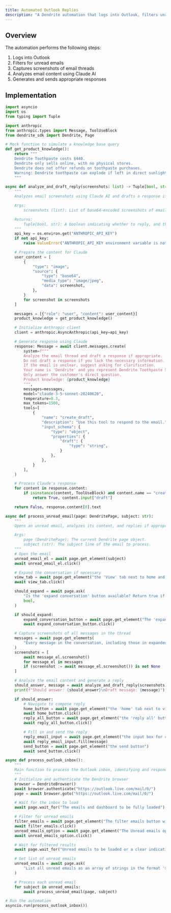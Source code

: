 ```yaml
---
title: Automated Outlook Replies
description: "A Dendrite automation that logs into Outlook, filters unread emails, and automatically replies to them"
---
```


## Overview

The automation performs the following steps:

1. Logs into Outlook
2. Filters for unread emails
3. Captures screenshots of email threads
4. Analyzes email content using Claude AI
5. Generates and sends appropriate responses

## Implementation

```python
import asyncio
import os
from typing import Tuple

import anthropic
from anthropic.types import Message, ToolUseBlock
from dendrite_sdk import Dendrite, Page

# Mock function to simulate a knowledge base query
def get_product_knowledge():
    return """
    Dendrite Toothpaste costs $440.
    Dendrite only sells online, with no physical stores.
    Dendrite does not offer refunds on toothpaste purchases.
    Warning: Dendrite toothpaste can explode if left in direct sunlight for extended periods.
    """

async def analyze_and_draft_reply(screenshots: list) -> Tuple[bool, str]:
    """
    Analyzes email screenshots using Claude AI and drafts a response if appropriate.

    Args:
        screenshots (list): List of base64-encoded screenshots of email messages.

    Returns:
        Tuple[bool, str]: A boolean indicating whether to reply, and the drafted reply text.
    """
    api_key = os.environ.get("ANTHROPIC_API_KEY")
    if not api_key:
        raise ValueError("ANTHROPIC_API_KEY environment variable is not set")

    # Prepare the content for Claude
    user_content = [
        {
            "type": "image",
            "source": {
                "type": "base64",
                "media_type": "image/jpeg",
                "data": screenshot,
            },
        }
        for screenshot in screenshots
    ]

    messages = [{"role": "user", "content": user_content}]
    product_knowledge = get_product_knowledge()

    # Initialize Anthropic client
    client = anthropic.AsyncAnthropic(api_key=api_key)

    # Generate response using Claude
    response: Message = await client.messages.create(
        system=f"""
        Analyze the email thread and draft a response if appropriate.
        Do not draft a response if you lack the necessary information.
        If the email is unclear, suggest asking for clarification.
        Your name is 'Dendrite' and you represent Dendrite Toothpaste Supreme.
        Only answer the customer's direct question.
        Product knowledge: {product_knowledge}
        """,
        messages=messages,
        model="claude-3-5-sonnet-20240620",
        temperature=0.3,
        max_tokens=1500,
        tools=[
            {
                "name": "create_draft",
                "description": "Use this tool to respond to the email.",
                "input_schema": {
                    "type": "object",
                    "properties": {
                        "draft": {
                            "type": "string",
                        }
                    },
                },
            }
        ],
    )

    # Process Claude's response
    for content in response.content:
        if isinstance(content, ToolUseBlock) and content.name == "create_draft":
            return True, content.input["draft"]

    return False, response.content[0].text

async def process_unread_email(page: DendritePage, subject: str):
    """
    Opens an unread email, analyzes its content, and replies if appropriate.

    Args:
        page (DendritePage): The current Dendrite page object.
        subject (str): The subject line of the email to process.
    """
    # Open the email
    unread_email_el = await page.get_element(subject)
    await unread_email_el.click()

    # Expand the conversation if necessary
    view_tab = await page.get_element("the 'View' tab next to home and help")
    await view_tab.click()

    should_expand = await page.ask(
        "Is the 'expand conversation' button available? Return true if we should click it, false otherwise.",
        bool,
    )

    if should_expand:
        expand_conversation_button = await page.get_element("The 'expand conversation' button")
        await expand_conversation_button.click()

    # Capture screenshots of all messages in the thread
    messages = await page.get_elements(
        "Every message in the conversation, including those in expanded threads"
    )
    screenshots = [
        await message_el.screenshot()
        for message_el in messages
        if (screenshot := await message_el.screenshot()) is not None
    ]

    # Analyze the email content and generate a reply
    should_answer, message = await analyze_and_draft_reply(screenshots)
    print(f"Should answer: {should_answer}\nDraft message: {message}")

    if should_answer:
        # Navigate to compose reply
        home_button = await page.get_element("the 'home' tab next to view and help")
        await home_button.click()
        reply_all_button = await page.get_element("the 'reply all' button next to read/unread")
        await reply_all_button.click()

        # Fill in and send the reply
        reply_email_input = await page.get_element("the input box for composing a reply")
        await reply_email_input.fill(message)
        send_button = await page.get_element("the send button")
        await send_button.click()

async def process_outlook_inbox():
    """
    Main function to process the Outlook inbox, identifying and responding to unread emails.
    """
    # Initialize and authenticate the Dendrite browser
    browser = DendriteBrowser()
    await browser.authenticate("https://outlook.live.com/mail/0/")
    page = await browser.goto("https://outlook.live.com/mail/0/")

    # Wait for the inbox to load
    await page.wait_for("The emails and dashboard to be fully loaded")

    # Filter for unread emails
    filter_emails = await page.get_element("The filter emails button with the filter icon")
    await filter_emails.click()
    unread_emails_option = await page.get_element("The Unread emails option in the filter dropdown")
    await unread_emails_option.click()

    # Wait for filtered results
    await page.wait_for("Unread emails to be loaded or a clear indication of no unread emails")

    # Get list of unread emails
    unread_emails = await page.ask(
        "List all unread emails as an array of strings in the format 'sender's name – subject'"
    )

    # Process each unread email
    for subject in unread_emails:
        await process_unread_email(page, subject)

# Run the automation
asyncio.run(process_outlook_inbox())
```
